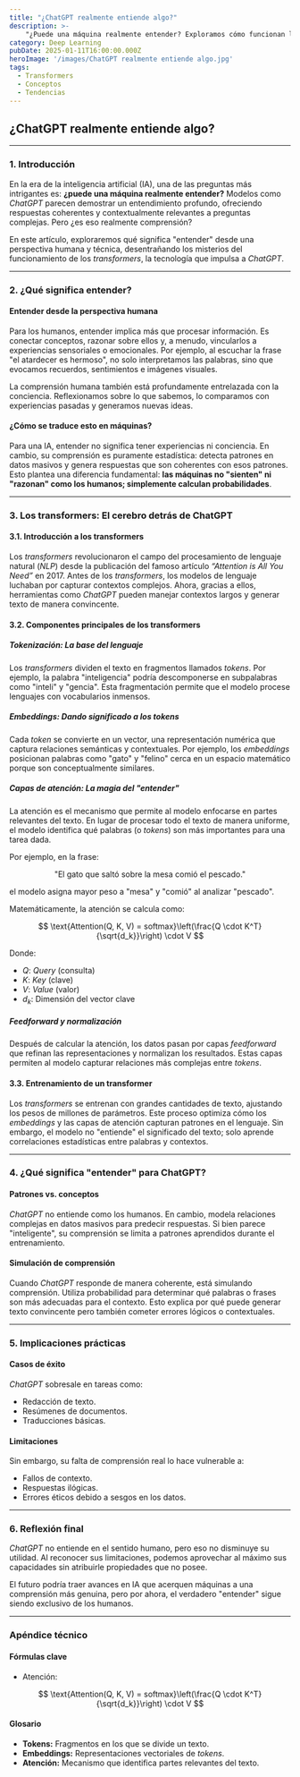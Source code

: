 ```yaml
---
title: "¿ChatGPT realmente entiende algo?"
description: >-
    "¿Puede una máquina realmente entender? Exploramos cómo funcionan los transformers detrás de ChatGPT y qué significa "comprensión" para una IA."
category: Deep Learning
pubDate: 2025-01-11T16:00:00.000Z
heroImage: '/images/ChatGPT realmente entiende algo.jpg'
tags:
  - Transformers
  - Conceptos
  - Tendencias
---
```


## **¿ChatGPT realmente entiende algo?**

---

### **1. Introducción**

En la era de la inteligencia artificial (IA), una de las preguntas más intrigantes es: **¿puede una máquina realmente entender?** Modelos como *ChatGPT* parecen demostrar un entendimiento profundo, ofreciendo respuestas coherentes y contextualmente relevantes a preguntas complejas. Pero ¿es eso realmente comprensión?

En este artículo, exploraremos qué significa "entender" desde una perspectiva humana y técnica, desentrañando los misterios del funcionamiento de los *transformers*, la tecnología que impulsa a *ChatGPT*.

---

### **2. ¿Qué significa entender?**

#### **Entender desde la perspectiva humana**

Para los humanos, entender implica más que procesar información. Es conectar conceptos, razonar sobre ellos y, a menudo, vincularlos a experiencias sensoriales o emocionales. Por ejemplo, al escuchar la frase "el atardecer es hermoso", no solo interpretamos las palabras, sino que evocamos recuerdos, sentimientos e imágenes visuales.

La comprensión humana también está profundamente entrelazada con la conciencia. Reflexionamos sobre lo que sabemos, lo comparamos con experiencias pasadas y generamos nuevas ideas.

#### **¿Cómo se traduce esto en máquinas?**

Para una IA, entender no significa tener experiencias ni conciencia. En cambio, su comprensión es puramente estadística: detecta patrones en datos masivos y genera respuestas que son coherentes con esos patrones. Esto plantea una diferencia fundamental: **las máquinas no "sienten" ni "razonan" como los humanos; simplemente calculan probabilidades**.

---

### **3. Los transformers: El cerebro detrás de ChatGPT**

#### **3.1. Introducción a los transformers**

Los *transformers* revolucionaron el campo del procesamiento de lenguaje natural (*NLP*) desde la publicación del famoso artículo *“Attention is All You Need”* en 2017. Antes de los *transformers*, los modelos de lenguaje luchaban por capturar contextos complejos. Ahora, gracias a ellos, herramientas como *ChatGPT* pueden manejar contextos largos y generar texto de manera convincente.

#### **3.2. Componentes principales de los transformers**

##### **Tokenización: La base del lenguaje**

Los *transformers* dividen el texto en fragmentos llamados *tokens*. Por ejemplo, la palabra "inteligencia" podría descomponerse en subpalabras como "inteli" y "gencia". Esta fragmentación permite que el modelo procese lenguajes con vocabularios inmensos.

##### **Embeddings: Dando significado a los tokens**

Cada *token* se convierte en un vector, una representación numérica que captura relaciones semánticas y contextuales. Por ejemplo, los *embeddings* posicionan palabras como "gato" y "felino" cerca en un espacio matemático porque son conceptualmente similares.

##### **Capas de atención: La magia del "entender"**

La atención es el mecanismo que permite al modelo enfocarse en partes relevantes del texto. En lugar de procesar todo el texto de manera uniforme, el modelo identifica qué palabras (o *tokens*) son más importantes para una tarea dada.

Por ejemplo, en la frase:

$$
\text{"El gato que saltó sobre la mesa comió el pescado."}
$$

el modelo asigna mayor peso a "mesa" y "comió" al analizar "pescado".

Matemáticamente, la atención se calcula como:

$$
\text{Attention(Q, K, V) = softmax}\left(\frac{Q \cdot K^T}{\sqrt{d_k}}\right) \cdot V
$$

Donde:

- $Q$: *Query* (consulta)  
- $K$: *Key* (clave)  
- $V$: *Value* (valor)  
- $d_k$: Dimensión del vector clave  

##### **Feedforward y normalización**

Después de calcular la atención, los datos pasan por capas *feedforward* que refinan las representaciones y normalizan los resultados. Estas capas permiten al modelo capturar relaciones más complejas entre *tokens*.

#### **3.3. Entrenamiento de un transformer**

Los *transformers* se entrenan con grandes cantidades de texto, ajustando los pesos de millones de parámetros. Este proceso optimiza cómo los *embeddings* y las capas de atención capturan patrones en el lenguaje. Sin embargo, el modelo no "entiende" el significado del texto; solo aprende correlaciones estadísticas entre palabras y contextos.

---

### **4. ¿Qué significa "entender" para ChatGPT?**

#### **Patrones vs. conceptos**

*ChatGPT* no entiende como los humanos. En cambio, modela relaciones complejas en datos masivos para predecir respuestas. Si bien parece "inteligente", su comprensión se limita a patrones aprendidos durante el entrenamiento.

#### **Simulación de comprensión**

Cuando *ChatGPT* responde de manera coherente, está simulando comprensión. Utiliza probabilidad para determinar qué palabras o frases son más adecuadas para el contexto. Esto explica por qué puede generar texto convincente pero también cometer errores lógicos o contextuales.

---

### **5. Implicaciones prácticas**

#### **Casos de éxito**

*ChatGPT* sobresale en tareas como:

- Redacción de texto.  
- Resúmenes de documentos.  
- Traducciones básicas.  

#### **Limitaciones**

Sin embargo, su falta de comprensión real lo hace vulnerable a:

- Fallos de contexto.  
- Respuestas ilógicas.  
- Errores éticos debido a sesgos en los datos.  

---

### **6. Reflexión final**

*ChatGPT* no entiende en el sentido humano, pero eso no disminuye su utilidad. Al reconocer sus limitaciones, podemos aprovechar al máximo sus capacidades sin atribuirle propiedades que no posee.

El futuro podría traer avances en IA que acerquen máquinas a una comprensión más genuina, pero por ahora, el verdadero "entender" sigue siendo exclusivo de los humanos.

---

### **Apéndice técnico**

#### **Fórmulas clave**

- Atención:

$$
\text{Attention(Q, K, V) = softmax}\left(\frac{Q \cdot K^T}{\sqrt{d_k}}\right) \cdot V
$$

#### **Glosario**

- **Tokens:** Fragmentos en los que se divide un texto.  
- **Embeddings:** Representaciones vectoriales de *tokens*.  
- **Atención:** Mecanismo que identifica partes relevantes del texto.  